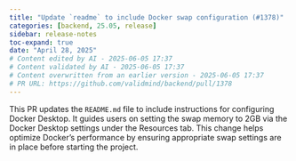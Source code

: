```yaml
---
title: "Update `readme` to include Docker swap configuration (#1378)"
categories: [backend, 25.05, release]
sidebar: release-notes
toc-expand: true
date: "April 28, 2025"
# Content edited by AI - 2025-06-05 17:37
# Content validated by AI - 2025-06-05 17:37
# Content overwritten from an earlier version - 2025-06-05 17:37
# PR URL: https://github.com/validmind/backend/pull/1378
---
```


This PR updates the `README.md` file to include instructions for configuring Docker Desktop. It guides users on setting the swap memory to 2GB via the Docker Desktop settings under the Resources tab. This change helps optimize Docker's performance by ensuring appropriate swap settings are in place before starting the project.